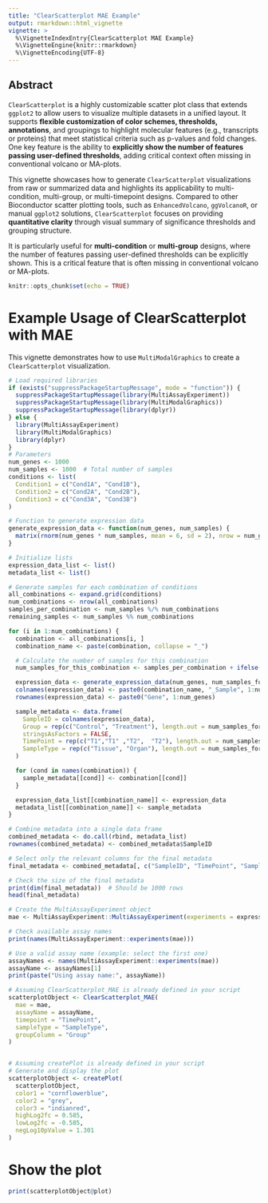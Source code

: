 ```yaml
---
title: "ClearScatterplot MAE Example"
output: rmarkdown::html_vignette
vignette: >
  %\VignetteIndexEntry{ClearScatterplot MAE Example}
  %\VignetteEngine{knitr::rmarkdown}
  %\VignetteEncoding{UTF-8}
---
```


## Abstract

`ClearScatterplot` is a highly customizable scatter plot class that extends `ggplot2` to allow users to visualize multiple datasets in a unified layout. It supports **flexible customization of color schemes, thresholds, annotations**, and groupings to highlight molecular features (e.g., transcripts or proteins) that meet statistical criteria such as p-values and fold changes. One key feature is the ability to **explicitly show the number of features passing user-defined thresholds**, adding critical context often missing in conventional volcano or MA-plots.

This vignette showcases how to generate `ClearScatterplot` visualizations from raw or summarized data and highlights its applicability to multi-condition, multi-group, or multi-timepoint designs. Compared to other Bioconductor scatter plotting tools, such as `EnhancedVolcano`, `ggVolcanoR`, or manual `ggplot2` solutions, `ClearScatterplot` focuses on providing **quantitative clarity** through visual summary of significance thresholds and grouping structure.

It is particularly useful for **multi-condition** or **multi-group** designs, where the number of features passing user-defined thresholds can be explicitly shown. This is a critical feature that is often missing in conventional volcano or MA-plots.

```r
knitr::opts_chunk$set(echo = TRUE)
```

# Example Usage of ClearScatterplot with MAE

This vignette demonstrates how to use `MultiModalGraphics` to create a `ClearScatterplot` visualization.

```r
# Load required libraries
if (exists("suppressPackageStartupMessage", mode = "function")) {
  suppressPackageStartupMessage(library(MultiAssayExperiment))
  suppressPackageStartupMessage(library(MultiModalGraphics))
  suppressPackageStartupMessage(library(dplyr))
} else {
  library(MultiAssayExperiment)
  library(MultiModalGraphics)
  library(dplyr)
}
# Parameters
num_genes <- 1000
num_samples <- 1000  # Total number of samples
conditions <- list(
  Condition1 = c("Cond1A", "Cond1B"),
  Condition2 = c("Cond2A", "Cond2B"),
  Condition3 = c("Cond3A", "Cond3B")
)

# Function to generate expression data
generate_expression_data <- function(num_genes, num_samples) {
  matrix(rnorm(num_genes * num_samples, mean = 6, sd = 2), nrow = num_genes, ncol = num_samples)
}

# Initialize lists
expression_data_list <- list()
metadata_list <- list()

# Generate samples for each combination of conditions
all_combinations <- expand.grid(conditions)
num_combinations <- nrow(all_combinations)
samples_per_combination <- num_samples %/% num_combinations
remaining_samples <- num_samples %% num_combinations

for (i in 1:num_combinations) {
  combination <- all_combinations[i, ]
  combination_name <- paste(combination, collapse = "_")

  # Calculate the number of samples for this combination
  num_samples_for_this_combination <- samples_per_combination + ifelse(i <= remaining_samples, 1, 0)

  expression_data <- generate_expression_data(num_genes, num_samples_for_this_combination)
  colnames(expression_data) <- paste0(combination_name, "_Sample", 1:num_samples_for_this_combination)
  rownames(expression_data) <- paste0("Gene", 1:num_genes)

  sample_metadata <- data.frame(
    SampleID = colnames(expression_data),
    Group = rep(c("Control", "Treatment"), length.out = num_samples_for_this_combination),
    stringsAsFactors = FALSE,
    TimePoint = rep(c("T1","T1" ,"T2",  "T2"), length.out = num_samples_for_this_combination),  # Example time points
    SampleType = rep(c("Tissue", "Organ"), length.out = num_samples_for_this_combination)  # Example sample types
  )

  for (cond in names(combination)) {
    sample_metadata[[cond]] <- combination[[cond]]
  }

  expression_data_list[[combination_name]] <- expression_data
  metadata_list[[combination_name]] <- sample_metadata
}

# Combine metadata into a single data frame
combined_metadata <- do.call(rbind, metadata_list)
rownames(combined_metadata) <- combined_metadata$SampleID

# Select only the relevant columns for the final metadata
final_metadata <- combined_metadata[, c("SampleID", "TimePoint", "SampleType", "Group", "Condition1", "Condition2", "Condition3")]

# Check the size of the final metadata
print(dim(final_metadata))  # Should be 1000 rows
head(final_metadata)

# Create the MultiAssayExperiment object
mae <- MultiAssayExperiment::MultiAssayExperiment(experiments = expression_data_list, colData = final_metadata)

# Check available assay names
print(names(MultiAssayExperiment::experiments(mae)))

# Use a valid assay name (example: select the first one)
assayNames <- names(MultiAssayExperiment::experiments(mae))
assayName <- assayNames[1]
print(paste("Using assay name:", assayName))

# Assuming ClearScatterplot_MAE is already defined in your script
scatterplotObject <- ClearScatterplot_MAE(
  mae = mae,
  assayName = assayName,
  timepoint = "TimePoint",
  sampleType = "SampleType",
  groupColumn = "Group"
)


# Assuming createPlot is already defined in your script
# Generate and display the plot
scatterplotObject <- createPlot(
  scatterplotObject,
  color1 = "cornflowerblue",
  color2 = "grey",
  color3 = "indianred",
  highLog2fc = 0.585,
  lowLog2fc = -0.585,
  negLog10pValue = 1.301
)
```

# Show the plot
```r
print(scatterplotObject@plot)

```
